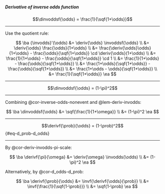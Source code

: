 :::{#lem-deriv-invodds}

##### Derivative of inverse odds function
$$\dinvoddsf{\odds} = \frac{1}{\sqf{1+\odds}}$$
:::

---

::: proof

:::: notes
Use the quotient rule:
::::

$$
\ba
{\invodds}'(\odds)
&= \deriv{\odds} \invoddsf{\odds}
\\ &= \deriv{\odds} \frac{\odds}{1+\odds}
\\ &= \frac{\deriv{\odds}\odds}{1+\odds} - \frac{\odds}{\sqf{1+\odds}} \cd \deriv{\odds}(1+\odds)
\\ &= \frac{1}{1+\odds} - \frac{\odds}{\sqf{1+\odds}} \cd 1
\\ &= \frac{1}{1+\odds} - \frac{\odds}{\sqf{1+\odds}}
\\ &= \frac{1+\odds}{\sqf{1+\odds}} - \frac{\odds}{\sqf{1+\odds}}
\\ &= \frac{1+\odds - \odds}{\sqf{1+\odds}}
\\ &= \frac{1}{\sqf{1+\odds}}
\ea
$$

:::

---

<!-- include _cor-deriv-invodds.qmd -->

:::{#cor-deriv-invodds-pi-scale}

$$\dinvoddsf{\odds} = (1-\pi)^2$$

:::

---

::: proof

Combining @cor-inverse-odds-nonevent and @lem-deriv-invodds:

$$
\ba
\dinvoddsf{\odds} &= \sqf{\frac{1}{1+\omega}}
\\
&= (1-\pi)^2
\ea
$$
:::

---

:::{#cor-d_prob-d_odds}

$$\derivf{\prob}{\odds} = (1-\prob)^2$${#eq-d_prob-d_odds}

:::

---

::: proof

By @cor-deriv-invodds-pi-scale:

$$
\ba
\derivf{\pi}{\omega} &= \deriv{\omega} \invodds(\odds)
\\
&= (1-\pi)^2
\ea
$$

Alternatively, by @cor-d_odds-d_prob:

$$
\ba
\derivf{\prob}{\odds}
&= \invf{\derivf{\odds}{\prob}}
\\
&= \invf{\frac{1}{\sqf{1-\prob}}}
\\
&= \sqf{1-\prob}
\ea
$$

:::

